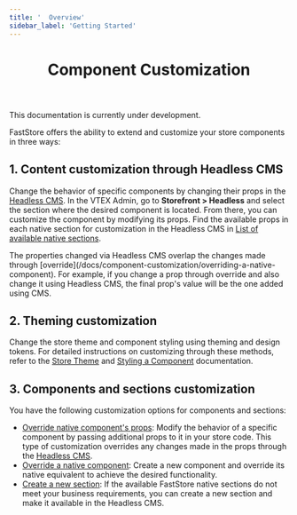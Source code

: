 ```yaml
---
title: '  Overview'
sidebar_label: 'Getting Started'
---
```



<header>

# Component Customization

</header>

<Callout type="warning" emoji="⚠️">
This documentation is currently under development.
</Callout>

FastStore offers the ability to extend and customize your store components in three ways:

## 1. Content customization through Headless CMS

Change the behavior of specific components by changing their props in the [Headless CMS](/tbd). 
In the VTEX Admin, go to **Storefront > Headless** and select the section where the desired component is located. 
From there, you can customize the component by modifying its props. Find the available props in each native section for customization in the Headless CMS in [List of available native sections](/docs/reference-guides/list-of-available-native-sections).

<Callout type="warning" emoji="⚠️">
The properties changed via Headless CMS overlap the changes made through [override](/docs/component-customization/overriding-a-native-component). For example, if you change a prop through override and also change it using Headless CMS, the final prop's value will be the one added using CMS.
</Callout>

## 2. Theming customization
Change the store theme and component styling using theming and design tokens. For detailed instructions on customizing through these methods, refer to the [Store Theme]() and [Styling a Component]() documentation.

## 3. Components and sections customization

You have the following customization options for components and sections:
- [Override native component's props](/docs/component-customization/adding-extra-properties-to-a-native-component): Modify the behavior of a specific component by passing additional props to it in your store code. This type of customization overrides any changes made in the props through the [Headless CMS](/tbd).
- [Override a native component](/docs/component-customization/overriding-a-native-component): Create a new component and override its native equivalent to achieve the desired functionality.
- [Create a new section](/docs/component-customization/creating-a-new-section): If the available FastStore native sections do not meet your business requirements, you can create a new section and make it available in the Headless CMS.

